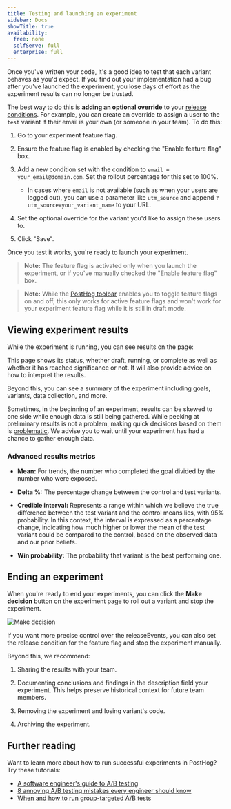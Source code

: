 ```yaml
---
title: Testing and launching an experiment
sidebar: Docs
showTitle: true
availability:
  free: none
  selfServe: full
  enterprise: full
---
```



Once you've written your code, it's a good idea to test that each variant behaves as you'd expect. If you find out your implementation had a bug after you've launched the experiment, you lose days of effort as the experiment results can no longer be trusted.

The best way to do this is **adding an optional override** to your [release conditions](/docs/feature-flags/creating-feature-flags#release-conditions). For example, you can create an override to assign a user to the `test` variant if their email is your own (or someone in your team). To do this:

1. Go to your experiment feature flag.

2. Ensure the feature flag is enabled by checking the "Enable feature flag" box.

3. Add a new condition set with the condition to `email = your_email@domain.com`. Set the rollout percentage for this set to 100%.
   
   - In cases where `email` is not available (such as when your users are logged out), you can use a parameter like `utm_source` and append `?utm_source=your_variant_name` to your URL.

4. Set the optional override for the variant you'd like to assign these users to.

5. Click "Save".

<ProductVideo
    videoLight = {assignAnOverrideLight}
    videoDark = {assignAnOverrideDark}
    alt = "How to assign an override to test your experiment"
    classes = "rounded"
/>

Once you test it works, you're ready to launch your experiment.

> **Note:** The feature flag is activated only when you launch the experiment, or if you've manually checked the "Enable feature flag" box.

> **Note:** While the [PostHog toolbar](/docs/toolbar) enables you to toggle feature flags on and off, this only works for active feature flags and won't work for your experiment feature flag while it is still in draft mode.

## Viewing experiment results

While the experiment is running, you can see results on the page:

<ProductScreenshot
  imageLight = "https://res.cloudinary.com/dmukukwp6/image/upload/Clean_Shot_2024_08_16_at_16_14_33_2x_cd19cb7043.png"
  imageDark = "https://res.cloudinary.com/dmukukwp6/image/upload/Clean_Shot_2024_08_16_at_16_14_14_2x_5f922eac50.png"
  alt = "Viewing experiment results"
  classes = "rounded"
/>

This page shows its status, whether draft, running, or complete as well as whether it has reached significance or not. It will also provide advice on how to interpret the results.

Beyond this, you can see a summary of the experiment including goals, variants, data collection, and more.

Sometimes, in the beginning of an experiment, results can be skewed to one side while enough data is still being gathered. While peeking at preliminary results is not a problem, making quick decisions based on them is [problematic](/blog/ab-testing-mistakes#3-conducting-an-experiment-without-a-predetermined-duration). We advise you to wait until your experiment has had a chance to gather enough data.

### Advanced results metrics

- **Mean:** For trends, the number who completed the goal divided by the number who were exposed. 

- **Delta %:** The percentage change between the control and test variants.

- **Credible interval:** Represents a range within which we believe the true difference between the test variant and the control means lies, with 95% probability. In this context, the interval is expressed as a percentage change, indicating how much higher or lower the mean of the test variant could be compared to the control, based on the observed data and our prior beliefs.

- **Win probability:** The probability that variant is the best performing one.

## Ending an experiment

When you're ready to end your experiments, you can click the **Make decision** button on the experiment page to roll out a variant and stop the experiment.

![Make decision](https://res.cloudinary.com/dmukukwp6/image/upload/make_decision_a46213b333.png)

If you want more precise control over the releaseEvents, you can also set the release condition for the feature flag and stop the experiment manually.

Beyond this, we recommend:

1. Sharing the results with your team.

2. Documenting conclusions and findings in the description field your experiment. This helps preserve historical context for future team members.

3. Removing the experiment and losing variant's code.

4. Archiving the experiment.

## Further reading

Want to learn more about how to run successful experiments in PostHog? Try these tutorials:

- [A software engineer's guide to A/B testing](/blog/ab-testing-guide-for-engineers) 
- [8 annoying A/B testing mistakes every engineer should know](/blog/ab-testing-mistakes)
- [When and how to run group-targeted A/B tests](/blog/running-group-targeted-ab-tests)
